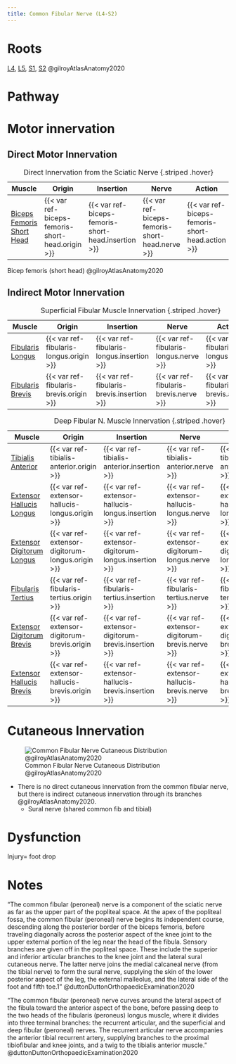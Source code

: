 ```yaml
---
title: Common Fibular Nerve (L4-S2)
---
```



# Roots

[L4]({{< var ref-nerve-root.l4 >}}), [L5]({{< var ref-nerve-root.l5 >}}), [S1]({{< var ref-nerve-root.s1 >}}), [S2]({{< var ref-nerve-root.s2 >}}) @gilroyAtlasAnatomy2020 


# Pathway

# Motor innervation

## Direct Motor Innervation

| Muscle  | Origin | Insertion | Nerve | Action |
|------|--------|-------|----------|--------|
| [Biceps Femoris Short Head]({{< var ref-biceps-femoris-short-head.path >}}) | {{< var ref-biceps-femoris-short-head.origin >}} | {{< var ref-biceps-femoris-short-head.insertion >}} | {{< var ref-biceps-femoris-short-head.nerve >}} | {{< var ref-biceps-femoris-short-head.action >}} |
: Direct Innervation from the Sciatic Nerve {.striped .hover}

Bicep femoris (short head) @gilroyAtlasAnatomy2020

## Indirect Motor Innervation

| Muscle  | Origin | Insertion | Nerve | Action |
|------|--------|-------|----------|--------|
| [Fibularis Longus]({{< var ref-fibularis-longus.path >}}) | {{< var ref-fibularis-longus.origin >}} | {{< var ref-fibularis-longus.insertion >}} | {{< var ref-fibularis-longus.nerve >}} | {{< var ref-fibularis-longus.action >}} |
| [Fibularis Brevis]({{< var ref-fibularis-brevis.path >}}) | {{< var ref-fibularis-brevis.origin >}} | {{< var ref-fibularis-brevis.insertion >}} | {{< var ref-fibularis-brevis.nerve >}} | {{< var ref-fibularis-brevis.action >}} |
: Superficial Fibular Muscle Innervation {.striped .hover}

| Muscle  | Origin | Insertion | Nerve | Action |
|------|--------|-------|----------|--------|
| [Tibialis Anterior]({{< var ref-tibialis-anterior.path >}}) | {{< var ref-tibialis-anterior.origin >}} | {{< var ref-tibialis-anterior.insertion >}} | {{< var ref-tibialis-anterior.nerve >}} | {{< var ref-tibialis-anterior.action >}} |
| [Extensor Hallucis Longus]({{< var ref-extensor-hallucis-longus.path >}}) | {{< var ref-extensor-hallucis-longus.origin >}} | {{< var ref-extensor-hallucis-longus.insertion >}} | {{< var ref-extensor-hallucis-longus.nerve >}} | {{< var ref-extensor-hallucis-longus.action >}} |
| [Extensor Digitorum Longus]({{< var ref-extensor-digitorum-longus.path >}}) | {{< var ref-extensor-digitorum-longus.origin >}} | {{< var ref-extensor-digitorum-longus.insertion >}} | {{< var ref-extensor-digitorum-longus.nerve >}} | {{< var ref-extensor-digitorum-longus.action >}} |
| [Fibularis Tertius]({{< var ref-fibularis-tertius.path >}}) | {{< var ref-fibularis-tertius.origin >}} | {{< var ref-fibularis-tertius.insertion >}} | {{< var ref-fibularis-tertius.nerve >}} | {{< var ref-fibularis-tertius.action >}} |
| [Extensor Digitorum Brevis]({{< var ref-extensor-digitorum-brevis.path >}}) | {{< var ref-extensor-digitorum-brevis.origin >}} | {{< var ref-extensor-digitorum-brevis.insertion >}} | {{< var ref-extensor-digitorum-brevis.nerve >}} | {{< var ref-extensor-digitorum-brevis.action >}} |
| [Extensor Hallucis Brevis]({{< var ref-extensor-hallucis-brevis.path >}}) | {{< var ref-extensor-hallucis-brevis.origin >}} | {{< var ref-extensor-hallucis-brevis.insertion >}} | {{< var ref-extensor-hallucis-brevis.nerve >}} | {{< var ref-extensor-hallucis-brevis.action >}} |
: Deep Fibular N. Muscle Innervation {.striped .hover}

# Cutaneous Innervation

![Common Fibular Nerve Cutaneous Distribution @gilroyAtlasAnatomy2020](/The Archive/Anatomy/Nerves/Lumbosacral Plexus/Sacral Plexus/images/Gilroyatlas fig34.22 common fibular nerve cutaneous distribution.png)

- There is no direct cutaneous innervation from the common fibular nerve, but there is indirect cutaneous innervation through its branches @gilroyAtlasAnatomy2020. 
    - Sural nerve (shared common fib and tibial)


# Dysfunction
 
Injury= foot drop 


# Notes

"The common fibular (peroneal) nerve is a component of the sciatic nerve as far as the upper part of the popliteal space. At the apex of the popliteal fossa, the common fibular (peroneal) nerve begins its independent course, descending along the posterior border of the biceps femoris, before traveling diagonally across the posterior aspect of the knee joint to the upper external portion of the leg near the head of the fibula. Sensory branches are given off in the popliteal space. These include the superior and inferior articular branches to the knee joint and the lateral sural cutaneous nerve. The latter nerve joins the medial calcaneal nerve (from the tibial nerve) to form the sural nerve, supplying the skin of the lower posterior aspect of the leg, the external malleolus, and the lateral side of the foot and fifth toe.1" @duttonDuttonOrthopaedicExamination2020 

"The common fibular (peroneal) nerve curves around the lateral aspect of the fibula toward the anterior aspect of the bone, before passing deep to the two heads of the fibularis (peroneus) longus muscle, where it divides into three terminal branches: the recurrent articular, and the superficial and deep fibular (peroneal) nerves. The recurrent articular nerve accompanies the anterior tibial recurrent artery, supplying branches to the proximal tibiofibular and knee joints, and a twig to the tibialis anterior muscle." @duttonDuttonOrthopaedicExamination2020 